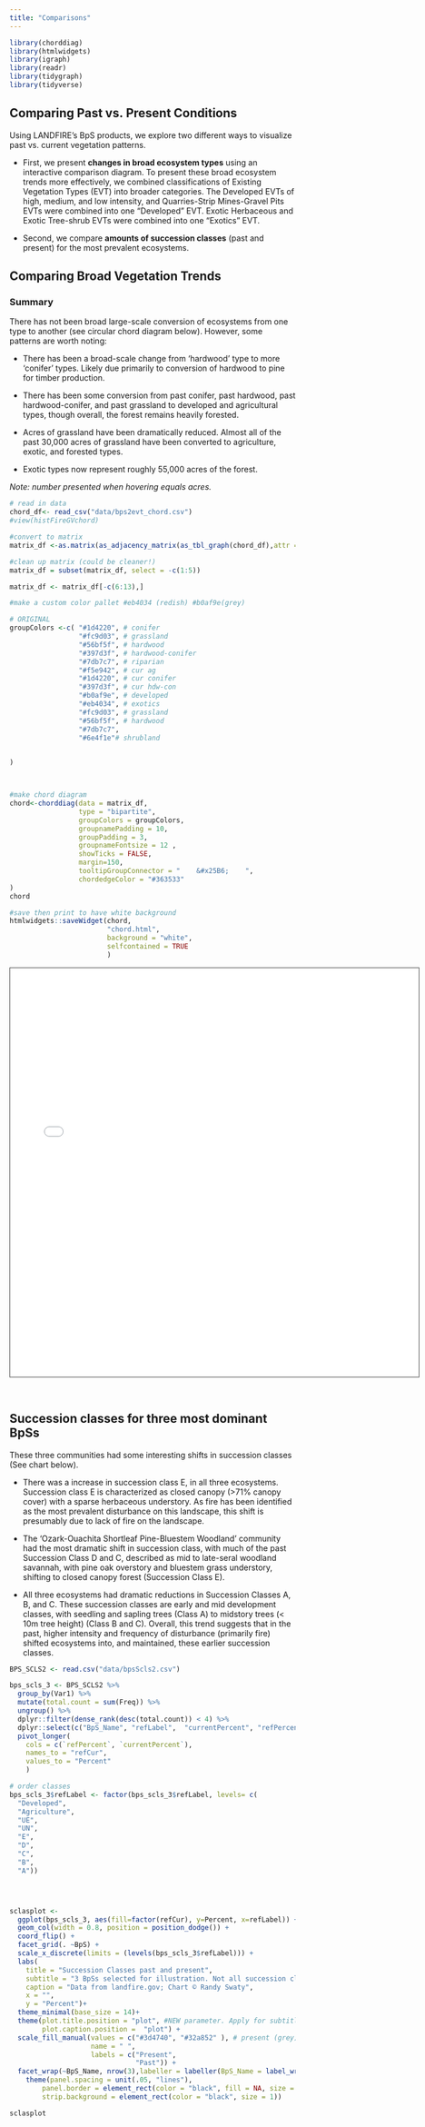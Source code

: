 ```yaml
---
title: "Comparisons"
---
```


```r
library(chorddiag)
library(htmlwidgets)
library(igraph)
library(readr)
library(tidygraph)
library(tidyverse)

```

## Comparing Past vs. Present Conditions

Using LANDFIRE’s BpS products, we explore two different ways to visualize past vs. current vegetation patterns.

-   First, we present **changes in broad ecosystem types** using an interactive comparison diagram. To present these broad ecosystem trends more effectively, we combined classifications of Existing Vegetation Types (EVT) into broader categories. The Developed EVTs of high, medium, and low intensity, and Quarries-Strip Mines-Gravel Pits EVTs were combined into one "Developed" EVT. Exotic Herbaceous and Exotic Tree-shrub EVTs were combined into one "Exotics" EVT.

-   Second, we compare **amounts of succession classes** (past and present) for the most prevalent ecosystems.

## Comparing Broad Vegetation Trends

### Summary

There has not been broad large-scale conversion of ecosystems from one type to another (see circular chord diagram below). However, some patterns are worth noting:

-   There has been a broad-scale change from 'hardwood' type to more 'conifer' types. Likely due primarily to conversion of hardwood to pine for timber production.

-   There has been some conversion from past conifer, past hardwood, past hardwood-conifer, and past grassland to developed and agricultural types, though overall, the forest remains heavily forested.

-   Acres of grassland have been dramatically reduced. Almost all of the past 30,000 acres of grassland have been converted to agriculture, exotic, and forested types. 

-   Exotic types now represent roughly 55,000 acres of the forest.

*Note: number presented when hovering equals acres.*

```r
# read in data
chord_df<- read_csv("data/bps2evt_chord.csv")
#view(histFireGVchord)

#convert to matrix
matrix_df <-as.matrix(as_adjacency_matrix(as_tbl_graph(chord_df),attr = "ACRES"))

#clean up matrix (could be cleaner!)
matrix_df = subset(matrix_df, select = -c(1:5))

matrix_df <- matrix_df[-c(6:13),]

#make a custom color pallet #eb4034 (redish) #b0af9e(grey)

# ORIGINAL
groupColors <-c( "#1d4220", # conifer 
                 "#fc9d03", # grassland
                 "#56bf5f", # hardwood
                 "#397d3f", # hardwood-conifer 
                 "#7db7c7", # riparian 
                 "#f5e942", # cur ag
                 "#1d4220", # cur conifer
                 "#397d3f", # cur hdw-con
                 "#b0af9e", # developed
                 "#eb4034", # exotics
                 "#fc9d03", # grassland
                 "#56bf5f", # hardwood
                 "#7db7c7",
                 "#6e4f1e"# shrubland
                 

)



#make chord diagram
chord<-chorddiag(data = matrix_df,
                 type = "bipartite",
                 groupColors = groupColors,
                 groupnamePadding = 10,
                 groupPadding = 3,
                 groupnameFontsize = 12 ,
                 showTicks = FALSE,
                 margin=150,
                 tooltipGroupConnector = "    &#x25B6;    ",
                 chordedgeColor = "#363533"
)
chord 

#save then print to have white background
htmlwidgets::saveWidget(chord,
                        "chord.html",
                        background = "white",
                        selfcontained = TRUE
                        )
```

<iframe src="chord.html" height="720" width="720" style="border: 1px solid #464646;" allowfullscreen allow="autoplay" data-external=".5">

</iframe>

<br>

## Succession classes for three most dominant BpSs

These three communities had some interesting shifts in succession classes (See chart below).

-   There was a increase in succession class E, in all three ecosystems. Succession class E is characterized as closed canopy (\>71% canopy cover) with a sparse herbaceous understory. As fire has been identified as the most prevalent disturbance on this landscape, this shift is presumably due to lack of fire on the landscape.

-   The 'Ozark-Ouachita Shortleaf Pine-Bluestem Woodland' community had the most dramatic shift in succession class, with much of the past Succession Class D and C, described as mid to late-seral woodland savannah, with pine oak overstory and bluestem grass understory, shifting to closed canopy forest (Succession Class E).

-   All three ecosystems had dramatic reductions in Succession Classes A, B, and C. These succession classes are early and mid development classes, with seedling and sapling trees (Class A) to midstory trees (\< 10m tree height) (Class B and C). Overall, this trend suggests that in the past, higher intensity and frequency of disturbance (primarily fire) shifted ecosystems into, and maintained, these earlier succession classes.





```r

BPS_SCLS2 <- read.csv("data/bpsScls2.csv")

bps_scls_3 <- BPS_SCLS2 %>%
  group_by(Var1) %>%
  mutate(total.count = sum(Freq)) %>%
  ungroup() %>%
  dplyr::filter(dense_rank(desc(total.count)) < 4) %>%
  dplyr::select(c("BpS_Name", "refLabel",  "currentPercent", "refPercent")) %>%
  pivot_longer(
    cols = c(`refPercent`, `currentPercent`), 
    names_to = "refCur", 
    values_to = "Percent"
    )

# order classes
bps_scls_3$refLabel <- factor(bps_scls_3$refLabel, levels= c(
  "Developed",
  "Agriculture",
  "UE",
  "UN",
  "E",
  "D",
  "C",
  "B",
  "A"))




sclasplot <-
  ggplot(bps_scls_3, aes(fill=factor(refCur), y=Percent, x=refLabel)) + 
  geom_col(width = 0.8, position = position_dodge()) +
  coord_flip() +
  facet_grid(. ~BpS) +
  scale_x_discrete(limits = (levels(bps_scls_3$refLabel))) +
  labs(
    title = "Succession Classes past and present",
    subtitle = "3 BpSs selected for illustration. Not all succession classes present in all BpSs.",
    caption = "Data from landfire.gov; Chart © Randy Swaty",
    x = "",
    y = "Percent")+
  theme_minimal(base_size = 14)+
  theme(plot.title.position = "plot", #NEW parameter. Apply for subtitle too.
        plot.caption.position =  "plot") +
  scale_fill_manual(values = c("#3d4740", "#32a852" ), # present (grey), historical (green)
                    name = " ", 
                    labels = c("Present",
                               "Past")) +
  facet_wrap(~BpS_Name, nrow(3),labeller = labeller(BpS_Name = label_wrap_gen())) +
    theme(panel.spacing = unit(.05, "lines"),
        panel.border = element_rect(color = "black", fill = NA, size = 1), 
        strip.background = element_rect(color = "black", size = 1))

sclasplot

```
